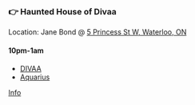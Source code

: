 ### 👉 Haunted House of Divaa

Location: Jane Bond @ [5 Princess St W, Waterloo, ON](https://www.google.com/maps/place/5+Princess+St+W,+Waterloo,+ON)

#### 10pm-1am

* [DIVAA](https://instagram.com/existentialcowgirl)
* [Aquarius](https://www.instagram.com/aquariusgroovin/)

[Info](https://www.instagram.com/p/DPKqBfmDQOi/)
